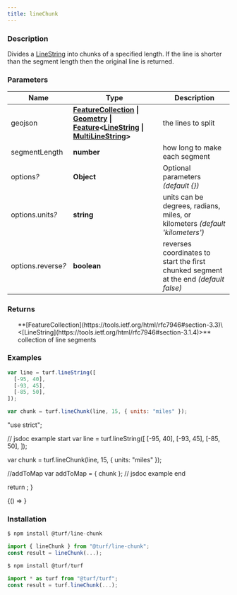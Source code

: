 ```yaml
---
title: lineChunk
---
```



### Description

Divides a [LineString](https://tools.ietf.org/html/rfc7946#section-3.1.4) into chunks of a specified length.
If the line is shorter than the segment length then the original line is returned.

### Parameters

| Name                    | Type                                                                                                                                                                                                                                                                                                                                            | Description                                                                          |
| ----------------------- | ----------------------------------------------------------------------------------------------------------------------------------------------------------------------------------------------------------------------------------------------------------------------------------------------------------------------------------------------- | ------------------------------------------------------------------------------------ |
| geojson                 | **[FeatureCollection](https://tools.ietf.org/html/rfc7946#section-3.3) \| [Geometry](https://tools.ietf.org/html/rfc7946#section-3.1) \| [Feature](https://tools.ietf.org/html/rfc7946#section-3.2)\<[LineString](https://tools.ietf.org/html/rfc7946#section-3.1.4) \| [MultiLineString](https://tools.ietf.org/html/rfc7946#section-3.1.5)>** | the lines to split                                                                   |
| segmentLength           | **number**                                                                                                                                                                                                                                                                                                                                      | how long to make each segment                                                        |
| options<i>?</i>         | **Object**                                                                                                                                                                                                                                                                                                                                      | Optional parameters _(default \{})_                                                  |
| options.units<i>?</i>   | **string**                                                                                                                                                                                                                                                                                                                                      | units can be degrees, radians, miles, or kilometers _(default 'kilometers')_         |
| options.reverse<i>?</i> | **boolean**                                                                                                                                                                                                                                                                                                                                     | reverses coordinates to start the first chunked segment at the end _(default false)_ |

### Returns

<ul>
  **[FeatureCollection](https://tools.ietf.org/html/rfc7946#section-3.3)\<[LineString](https://tools.ietf.org/html/rfc7946#section-3.1.4)>** collection of line segments

</ul>

### Examples

```javascript
var line = turf.lineString([
  [-95, 40],
  [-93, 45],
  [-85, 50],
]);

var chunk = turf.lineChunk(line, 15, { units: "miles" });
```

  "use strict";

  // jsdoc example start
  var line = turf.lineString([
    [-95, 40],
    [-93, 45],
    [-85, 50],
  ]);

  var chunk = turf.lineChunk(line, 15, { units: "miles" });

  //addToMap
  var addToMap = { chunk };
  // jsdoc example end

  return <ExampleMap addToMap={addToMap} />;
}

<!-- prettier-ignore -->
<BrowserOnly>{() => <Map0 />}</BrowserOnly>

### Installation

```javascript
$ npm install @turf/line-chunk

import { lineChunk } from "@turf/line-chunk";
const result = lineChunk(...);
```

```javascript
$ npm install @turf/turf

import * as turf from "@turf/turf";
const result = turf.lineChunk(...);
```
